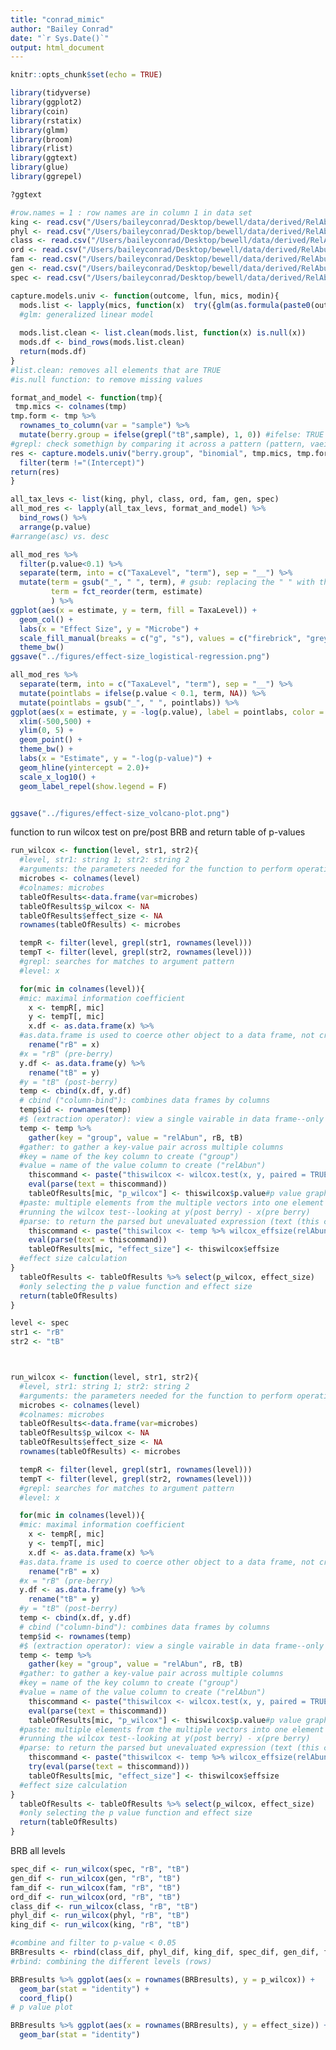 ```yaml
---
title: "conrad_mimic"
author: "Bailey Conrad"
date: "`r Sys.Date()`"
output: html_document
---
```


```r
knitr::opts_chunk$set(echo = TRUE)

library(tidyverse)
library(ggplot2)
library(coin)
library(rstatix)
library(glmm)
library(broom)
library(rlist)
library(ggtext)
library(glue)
library(ggrepel)

?ggtext
```

```r
#row.names = 1 : row names are in column 1 in data set
king <- read.csv("/Users/baileyconrad/Desktop/bewell/data/derived/RelAbun/RelAbun_king.csv", row.names = 1)
phyl <- read.csv("/Users/baileyconrad/Desktop/bewell/data/derived/RelAbun/RelAbun_phyl.csv",row.names = 1)
class <- read.csv("/Users/baileyconrad/Desktop/bewell/data/derived/RelAbun/RelAbun_class.csv",row.names = 1)
ord <- read.csv("/Users/baileyconrad/Desktop/bewell/data/derived/RelAbun/RelAbun_ord.csv", row.names = 1)
fam <- read.csv("/Users/baileyconrad/Desktop/bewell/data/derived/RelAbun/RelAbun_fam.csv", row.names = 1)
gen <- read.csv("/Users/baileyconrad/Desktop/bewell/data/derived/RelAbun/RelAbun_gen.csv", row.names = 1)
spec <- read.csv("/Users/baileyconrad/Desktop/bewell/data/derived/RelAbun/RelAbun_spec.csv", row.names = 1)
```

```r
capture.models.univ <- function(outcome, lfun, mics, modin){
  mods.list <- lapply(mics, function(x)  try({glm(as.formula(paste0(outcome, " ~ ", x)), family = lfun, data = modin) %>% tidy()}))
  #glm: generalized linear model
                      
  mods.list.clean <- list.clean(mods.list, function(x) is.null(x))
  mods.df <- bind_rows(mods.list.clean)
  return(mods.df)
}
#list.clean: removes all elements that are TRUE
#is.null function: to remove missing values

format_and_model <- function(tmp){
 tmp.mics <- colnames(tmp)
tmp.form <- tmp %>%
  rownames_to_column(var = "sample") %>%
  mutate(berry.group = ifelse(grepl("tB",sample), 1, 0)) #ifelse: TRUE if 1, FLASE if 0
#grepl: check somethign by comparing it across a pattern (pattern, vaeiable)
res <- capture.models.univ("berry.group", "binomial", tmp.mics, tmp.form) %>%
  filter(term !="(Intercept)")
return(res)
}
```

```r
all_tax_levs <- list(king, phyl, class, ord, fam, gen, spec)
all_mod_res <- lapply(all_tax_levs, format_and_model) %>%
  bind_rows() %>%
  arrange(p.value)
#arrange(asc) vs. desc
```

```r
all_mod_res %>%
  filter(p.value<0.1) %>%
  separate(term, into = c("TaxaLevel", "term"), sep = "__") %>%
  mutate(term = gsub("_", " ", term), # gsub: replacing the " " with the "_" in the term axis # mutate creates new variables
         term = fct_reorder(term, estimate)
         ) %>%
ggplot(aes(x = estimate, y = term, fill = TaxaLevel)) +
  geom_col() +
  labs(x = "Effect Size", y = "Microbe") +
  scale_fill_manual(breaks = c("g", "s"), values = c("firebrick", "grey70"), name = "Taxa level", labels = c("Genus", "Species")) +
  theme_bw() 
ggsave("../figures/effect-size_logistical-regression.png")
```

```r
all_mod_res %>%
  separate(term, into = c("TaxaLevel", "term"), sep = "__") %>%
  mutate(pointlabs = ifelse(p.value < 0.1, term, NA)) %>%
  mutate(pointlabs = gsub("_", " ", pointlabs)) %>%
ggplot(aes(x = estimate, y = -log(p.value), label = pointlabs, color = TaxaLevel)) +
  xlim(-500,500) +
  ylim(0, 5) +
  geom_point() +
  theme_bw() +
  labs(x = "Estimate", y = "-log(p-value)") +
  geom_hline(yintercept = 2.0)+
  scale_x_log10() +
  geom_label_repel(show.legend = F)


ggsave("../figures/effect-size_volcano-plot.png")
```


function to run wilcox test on pre/post BRB and return table of p-values
```r
run_wilcox <- function(level, str1, str2){
  #level, str1: string 1; str2: string 2 
  #arguments: the parameters needed for the function to perform operations
  microbes <- colnames(level)
  #colnames: microbes
  tableOfResults<-data.frame(var=microbes)
  tableOfResults$p_wilcox <- NA
  tableOfResults$effect_size <- NA
  rownames(tableOfResults) <- microbes

  tempR <- filter(level, grepl(str1, rownames(level)))
  tempT <- filter(level, grepl(str2, rownames(level)))
  #grepl: searches for matches to argument pattern 
  #level: x

  for(mic in colnames(level)){
  #mic: maximal information coefficient
    x <- tempR[, mic]
    y <- tempT[, mic]
    x.df <- as.data.frame(x) %>%
  #as.data.frame is used to coerce other object to a data frame, not create a new one
    rename("rB" = x)
  #x = "rB" (pre-berry)
  y.df <- as.data.frame(y) %>%
    rename("tB" = y)
  #y = "tB" (post-berry)
  temp <- cbind(x.df, y.df)
  # cbind ("column-bind"): combines data frames by columns 
  temp$id <- rownames(temp)
  #$ (extraction operator): view a single vairable in data frame--only the id
  temp <- temp %>%
    gather(key = "group", value = "relAbun", rB, tB)
  #gather: to gather a key-value pair across multiple columns
  #key = name of the key column to create ("group")
  #value = name of the value column to create ("relAbun")
    thiscommand <- paste("thiswilcox <- wilcox.test(x, y, paired = TRUE)")
    eval(parse(text = thiscommand))
    tableOfResults[mic, "p_wilcox"] <- thiswilcox$p.value#p value graph
  #paste: multiple elements from the multiple vectors into one element
  #running the wilcox test--looking at y(post berry) - x(pre berry) 
  #parse: to return the parsed but unevaluated expression (text (this command) to be parsed)
    thiscommand <- paste("thiswilcox <- temp %>% wilcox_effsize(relAbun ~ group, paired = TRUE)")
    eval(parse(text = thiscommand))
    tableOfResults[mic, "effect_size"] <- thiswilcox$effsize
  #effect size calculation
}
  tableOfResults <- tableOfResults %>% select(p_wilcox, effect_size)
  #only selecting the p value function and effect size
  return(tableOfResults)
}
```

```r
level <- spec
str1 <- "rB"
str2 <- "tB"



run_wilcox <- function(level, str1, str2){
  #level, str1: string 1; str2: string 2 
  #arguments: the parameters needed for the function to perform operations
  microbes <- colnames(level)
  #colnames: microbes
  tableOfResults<-data.frame(var=microbes)
  tableOfResults$p_wilcox <- NA
  tableOfResults$effect_size <- NA
  rownames(tableOfResults) <- microbes

  tempR <- filter(level, grepl(str1, rownames(level)))
  tempT <- filter(level, grepl(str2, rownames(level)))
  #grepl: searches for matches to argument pattern 
  #level: x

  for(mic in colnames(level)){
  #mic: maximal information coefficient
    x <- tempR[, mic]
    y <- tempT[, mic]
    x.df <- as.data.frame(x) %>%
  #as.data.frame is used to coerce other object to a data frame, not create a new one
    rename("rB" = x)
  #x = "rB" (pre-berry)
  y.df <- as.data.frame(y) %>%
    rename("tB" = y)
  #y = "tB" (post-berry)
  temp <- cbind(x.df, y.df)
  # cbind ("column-bind"): combines data frames by columns 
  temp$id <- rownames(temp)
  #$ (extraction operator): view a single vairable in data frame--only the id
  temp <- temp %>%
    gather(key = "group", value = "relAbun", rB, tB)
  #gather: to gather a key-value pair across multiple columns
  #key = name of the key column to create ("group")
  #value = name of the value column to create ("relAbun")
    thiscommand <- paste("thiswilcox <- wilcox.test(x, y, paired = TRUE)")
    eval(parse(text = thiscommand))
    tableOfResults[mic, "p_wilcox"] <- thiswilcox$p.value#p value graph
  #paste: multiple elements from the multiple vectors into one element
  #running the wilcox test--looking at y(post berry) - x(pre berry) 
  #parse: to return the parsed but unevaluated expression (text (this command) to be parsed)
    thiscommand <- paste("thiswilcox <- temp %>% wilcox_effsize(relAbun ~ group, paired = TRUE)")
    try(eval(parse(text = thiscommand)))
    tableOfResults[mic, "effect_size"] <- thiswilcox$effsize
  #effect size calculation
}
  tableOfResults <- tableOfResults %>% select(p_wilcox, effect_size)
  #only selecting the p value function and effect size
  return(tableOfResults)
}
```



BRB all levels
```r
spec_dif <- run_wilcox(spec, "rB", "tB")
gen_dif <- run_wilcox(gen, "rB", "tB")
fam_dif <- run_wilcox(fam, "rB", "tB")
ord_dif <- run_wilcox(ord, "rB", "tB")
class_dif <- run_wilcox(class, "rB", "tB")
phyl_dif <- run_wilcox(phyl, "rB", "tB")
king_dif <- run_wilcox(king, "rB", "tB")

#combine and filter to p-value < 0.05
BRBresults <- rbind(class_dif, phyl_dif, king_dif, spec_dif, gen_dif, fam_dif, ord_dif) %>% filter(p_wilcox < 0.05)
#rbind: combining the different levels (rows)
```

```r
BRBresults %>% ggplot(aes(x = rownames(BRBresults), y = p_wilcox)) +
  geom_bar(stat = "identity") +
  coord_flip()
# p value plot
```

```r
BRBresults %>% ggplot(aes(x = rownames(BRBresults), y = effect_size)) +
  geom_bar(stat = "identity") 
```





